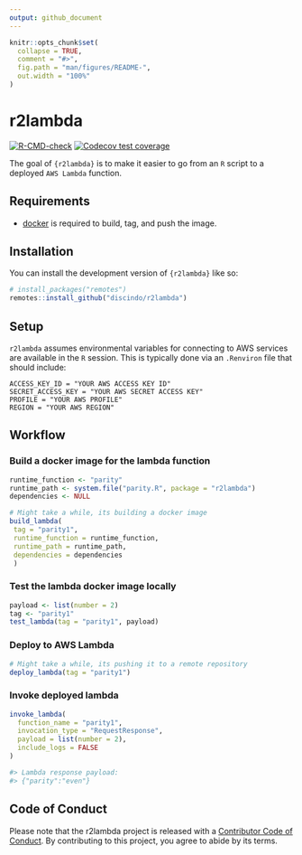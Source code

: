 ```yaml
---
output: github_document
---
```


<!-- README.md is generated from README.Rmd. Please edit that file -->

```r
knitr::opts_chunk$set(
  collapse = TRUE,
  comment = "#>",
  fig.path = "man/figures/README-",
  out.width = "100%"
)
```

# r2lambda

<!-- badges: start -->

[![R-CMD-check](https://github.com/discindo/r2lambda/actions/workflows/R-CMD-check.yaml/badge.svg)](https://github.com/discindo/r2lambda/actions/workflows/R-CMD-check.yaml)
[![Codecov test coverage](https://codecov.io/gh/discindo/r2lambda/branch/main/graph/badge.svg)](https://app.codecov.io/gh/discindo/r2lambda?branch=main)
<!-- badges: end -->

The goal of `{r2lambda}` is to make it easier to go from an `R` script to a deployed 
`AWS Lambda` function.

## Requirements

- [docker](https://docs.docker.com/get-docker/) is required to build, tag, and push the image.

## Installation

You can install the development version of `{r2lambda}` like so:

``` r
# install_packages("remotes")
remotes::install_github("discindo/r2lambda")
```

## Setup

`r2lambda` assumes environmental variables for connecting to AWS services are available
in the `R` session. This is typically done via an `.Renviron` file that should include:

```
ACCESS_KEY_ID = "YOUR AWS ACCESS KEY ID"
SECRET_ACCESS_KEY = "YOUR AWS SECRET ACCESS KEY"
PROFILE = "YOUR AWS PROFILE"
REGION = "YOUR AWS REGION"
```

## Workflow

### Build a docker image for the lambda function

```r
runtime_function <- "parity"
runtime_path <- system.file("parity.R", package = "r2lambda")
dependencies <- NULL

# Might take a while, its building a docker image
build_lambda(
 tag = "parity1",
 runtime_function = runtime_function,
 runtime_path = runtime_path,
 dependencies = dependencies
 )
```

### Test the lambda docker image locally

```r
payload <- list(number = 2)
tag <- "parity1"
test_lambda(tag = "parity1", payload)
```

### Deploy to AWS Lambda

```r
# Might take a while, its pushing it to a remote repository
deploy_lambda(tag = "parity1")
```

### Invoke deployed lambda

```r
invoke_lambda(
  function_name = "parity1",
  invocation_type = "RequestResponse",
  payload = list(number = 2),
  include_logs = FALSE
)

#> Lambda response payload: 
#> {"parity":"even"}
```

## Code of Conduct

Please note that the r2lambda project is released with a 
[Contributor Code of Conduct](https://contributor-covenant.org/version/2/1/CODE_OF_CONDUCT.html). By 
contributing to this project, you agree to abide by its terms.
